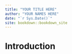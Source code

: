 ```yaml
--- 
title: "YOUR TITLE HERE"
author: "YOUR NAMES HERE"
date: "`r Sys.Date()`"
site: bookdown::bookdown_site
---
```


# Introduction

